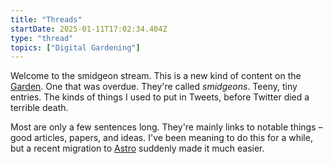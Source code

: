 ```yaml
---
title: "Threads"
startDate: 2025-01-11T17:02:34.404Z
type: "thread"
topics: ["Digital Gardening"]
---
```


Welcome to the smidgeon stream. This is a new kind of content on the [Garden](/garden). One that was
overdue. They're called _smidgeons_. Teeny, tiny entries. The kinds of things I used to put in
Tweets, before Twitter died a terrible death.

Most are only a few sentences long. They're mainly links to notable things – good articles, papers,
and ideas. I've been meaning to do this for a while, but a recent migration to
[Astro](https://astro.build/) suddenly made it much easier.
